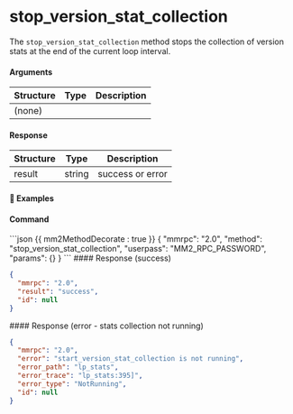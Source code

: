 
# stop\_version\_stat\_collection

The `stop_version_stat_collection` method stops the collection of version stats at the end of the current loop interval.

#### Arguments

| Structure | Type | Description |
| --------- | ---- | ----------- |
| (none)    |      |             |

#### Response

| Structure | Type   | Description      |
| --------- | ------ | ---------------- |
| result    | string | success or error |

#### 📌 Examples

#### Command

<CodeGroup title="" tag="POST" label="stop_version_stat_collection">
  ```json {{ mm2MethodDecorate : true }}
  {
    "mmrpc": "2.0",
    "method": "stop_version_stat_collection",
    "userpass": "MM2_RPC_PASSWORD",
    "params": {}
  }
  ```
</CodeGroup>

<CollapsibleSection expandedText="Hide Response" collapsedText="Show Response">
  #### Response (success)

  ```json
  {
    "mmrpc": "2.0",
    "result": "success",
    "id": null
  }
  ```
</CollapsibleSection>

<CollapsibleSection expandedText="Hide Response" collapsedText="Show Response">
  #### Response (error - stats collection not running)

  ```json
  {
    "mmrpc": "2.0",
    "error": "start_version_stat_collection is not running",
    "error_path": "lp_stats",
    "error_trace": "lp_stats:395]",
    "error_type": "NotRunning",
    "id": null
  }
  ```
</CollapsibleSection>
